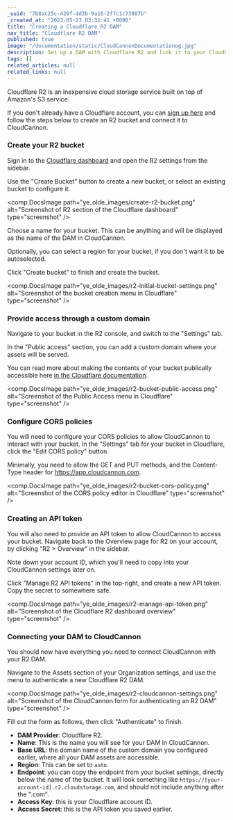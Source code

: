 ```yaml
---
_uuid: "7b8ac25c-420f-4d3b-9a16-2ffc1c73807b"
_created_at: "2023-05-23 03:31:41 +0000"
title: "Creating a Cloudflare R2 DAM"
nav_title: "Cloudflare R2 DAM"
published: true
image: "/documentation/static/CloudCannonDocumentationog.jpg"
description: Set up a DAM with Cloudflare R2 and link it to your CloudCannon Organization
tags: []
related_articles: null
related_links: null
---
```


Cloudflare R2 is an inexpensive cloud storage service built on top of Amazon's S3 service. 

If you don't already have a Cloudflare account, you can [sign up here](https://dash.cloudflare.com/sign-up) and follow the steps below to create an R2 bucket and connect it to CloudCannon.

### Create your R2 bucket

Sign in to the [Cloudflare dashboard](https://dash.cloudflare.com/) and open the R2 settings from the sidebar.

Use the "Create Bucket" button to create a new bucket, or select an existing bucket to configure it.

<comp.DocsImage path="ye_olde_images/create-r2-bucket.png" alt="Screenshot of R2 section of the Cloudflare dashboard" type="screenshot" />

Choose a name for your bucket. This can be anything and will be displayed as the name of the DAM in CloudCannon.

Optionally, you can select a region for your bucket, if you don't want it to be autoselected.

Click "Create bucket" to finish and create the bucket.

<comp.DocsImage path="ye_olde_images/r2-initial-bucket-settings.png" alt="Screenshot of the bucket creation menu in Cloudflare" type="screenshot" />


### Provide access through a custom domain

Navigate to your bucket in the R2 console, and switch to the "Settings" tab.

In the "Public access" section, you can add a custom domain where your assets will be served.

You can read more about making the contents of your bucket publically accessible here [in the Cloudflare documentation](https://developers.cloudflare.com/r2/buckets/public-buckets/).

<comp.DocsImage path="ye_olde_images/r2-bucket-public-access.png" alt="Screenshot of the Public Access menu in Cloudflare" type="screenshot" />


### Configure CORS policies

You will need to configure your CORS policies to allow CloudCannon to interact with your bucket. In the "Settings" tab for your bucket in Cloudflare, click the "Edit CORS policy" button.

Minimally, you need to allow the GET and PUT methods, and the Content-Type header for https://app.cloudcannon.com.

<comp.DocsImage path="ye_olde_images/r2-bucket-cors-policy.png" alt="Screenshot of the CORS policy editor in Cloudflare" type="screenshot" />


### Creating an API token

You will also need to provide an API token to allow CloudCannon to access your bucket. Navigate back to the Overview page for R2 on your account, by clicking "R2 > Overview" in the sidebar. 

Note down your account ID, which you'll need to copy into your CloudCannon settings later on.

Click "Manage R2 API tokens" in the top-right, and create a new API token. Copy the secret to somewhere safe.

<comp.DocsImage path="ye_olde_images/r2-manage-api-token.png" alt="Screenshot of the Cloudflare R2 dashboard overview" type="screenshot" />

### Connecting your DAM to CloudCannon

You should now have everything you need to connect CloudCannon with your R2 DAM.

Navigate to the Assets section of your Organization settings, and use the menu to authenticate a new Cloudflare R2 DAM.

<comp.DocsImage path="ye_olde_images/r2-cloudcannon-settings.png" alt="Screenshot of the CloudCannon form for authenticating an R2 DAM" type="screenshot" />

Fill out the form as follows, then click "Authenticate" to finish.

* **DAM Provider**: Cloudflare R2.
* **Name**: This is the name you will see for your DAM in CloudCannon.
* **Base URL**: the domain name of the custom domain you configured earlier, where all your DAM assets are accessible.
* **Region**: This can be set to `auto`.
* **Endpoint**: you can copy the endpoint from your bucket settings, directly below the name of the bucket. It will look something like `https://[your-account-id].r2.cloudstorage.com`, and should not include anything after the ".com".
* **Access Key**: this is your Cloudflare account ID.
* **Access Secret**: this is the API token you saved earlier.
